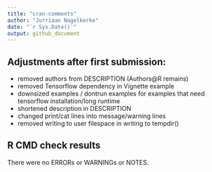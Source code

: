 ```yaml
---
title: "cran-comments"
author: "Jurriaan Nagelkerke"
date: "`r Sys.Date()`"
output: github_document
---
```



## Adjustments after first submission:

- removed authors from DESCRIPTION (Authors@R remains)
- removed Tensorflow dependency in Vignette example
- downsized examples / dontrun examples for examples that need tensorflow installation/long runtime
- shortened description in DESCRIPTION
- changed print/cat lines into message/warning lines
- removed writing to user filespace in writing to tempdir()


## R CMD check results
There were no ERRORs or WARNINGs or NOTES.

